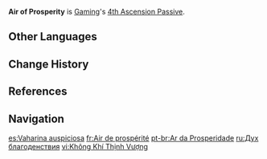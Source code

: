 {{Talent Infobox
|image         = Talent Air of Prosperity.png
|character     = Gaming
|type          = 4th Ascension Passive
|info          = When Gaming has less than 50% HP, he will receive a 20% Incoming Healing Bonus. When Gaming has 50% HP or more, Plunging Attack: Charmed Cloudstrider will deal 20% more DMG.
|scale_att1    = 
|scale_att2    = 
|utility1      = Incoming Healing Bonus
|utility2      = DMG Bonus
|utility3      = Plunging Attack DMG Increase
}}
'''Air of Prosperity''' is [[Gaming]]'s [[4th Ascension Passive]].
<!--
==Gameplay Notes==
-->
==Other Languages==
{{Other Languages
|en      = Air of Prosperity
|zhs     = 祥烟瑞气
|zhs_rm  = Xiángyān Ruìqì
|zht     = 祥煙瑞氣
|zht_rm  = Xiángyān Ruìqì
|zh_tl   = 
|ja      = 祥煙の瑞気
|ja_rm   = Shouen no Zuiki<ref>YouTube: [https://youtu.be/4jxnYTLeNNg {{ja|チュートリアル動画　嘉明「霞中の彩舞」（ナレーション 津田健次郎ver.）}}]</ref>
|ja_tl   = 
|ko      = 상서로운 연기
|ko_tl   = Auspicious Smoke
|es      = Vaharina auspiciosa
|es_tl   = Auspicious Mist
|fr      = Air de prospérité
|fr_tl   = Air of Prosperity
|ru      = Дух благоденствия
|ru_tl   = Air of Prosperity
|th      = Air of Prosperity
|vi      = Không Khí Thịnh Vượng
|vi_tl   = 
|de      = Atmosphäre des Wohlstands
|de_tl   = Atmosphere of Prosperity
|id      = Air of Prosperity
|pt      = Ar da Prosperidade
|pt_tl   = 
|tr      = Bolluk Ortamı
|tr_tl   = 
|it      = Aria di prosperità
|it_tl   = Air of Prosperity
}}

==Change History==
{{Change History|4.4}}

==References==
{{Reflist}}

==Navigation==
{{Talent Navbox|Gaming}}

[[es:Vaharina auspiciosa]]
[[fr:Air de prospérité]]
[[pt-br:Ar da Prosperidade]]
[[ru:Дух благоденствия]]
[[vi:Không Khí Thịnh Vượng]]